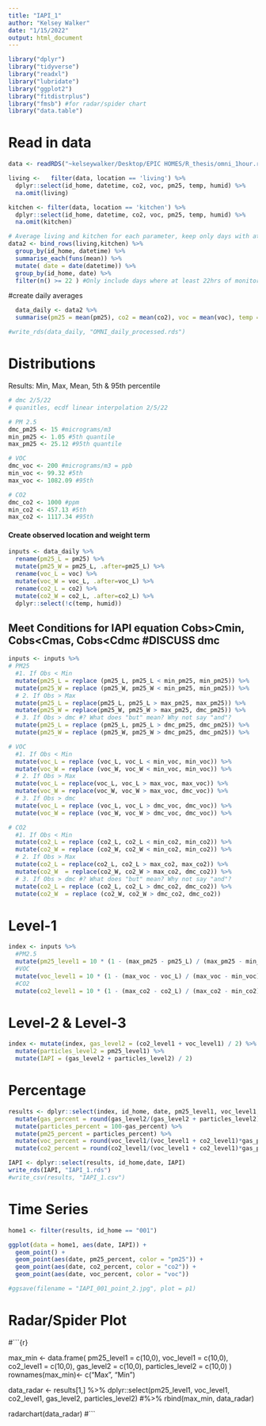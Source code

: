 ```yaml
---
title: "IAPI_1"
author: "Kelsey Walker"
date: "1/15/2022"
output: html_document
---
```


```r
library("dplyr")
library("tidyverse")
library("readxl")
library("lubridate")
library("ggplot2")
library("fitdistrplus")
library("fmsb") #for radar/spider chart
library("data.table")
```

# Read in data
```r
data <- readRDS("~kelseywalker/Desktop/EPIC HOMES/R_thesis/omni_1hour.rds") 

living <-   filter(data, location == 'living') %>%
  dplyr::select(id_home, datetime, co2, voc, pm25, temp, humid) %>%
  na.omit(living)

kitchen <- filter(data, location == 'kitchen') %>%
  dplyr::select(id_home, datetime, co2, voc, pm25, temp, humid) %>%
  na.omit(kitchen)

# Average living and kitchen for each parameter, keep only days with at least 22hrs of data
data2 <- bind_rows(living,kitchen) %>%
  group_by(id_home, datetime) %>%
  summarise_each(funs(mean)) %>%
  mutate( date = date(datetime)) %>%
  group_by(id_home, date) %>%
  filter(n() >= 22 ) #Only include days where at least 22hrs of monitoring existed

```

#create daily averages
```r
  data_daily <- data2 %>%
  summarise(pm25 = mean(pm25), co2 = mean(co2), voc = mean(voc), temp = mean(temp), humid = mean(humid))

#write_rds(data_daily, "OMNI_daily_processed.rds")
```

  
# Distributions
Results:
Min, Max, Mean, 5th & 95th percentile
```r
# dmc 2/5/22
# quanitles, ecdf linear interpolation 2/5/22

# PM 2.5
dmc_pm25 <- 15 #micrograms/m3 
min_pm25 <- 1.05 #5th quantile
max_pm25 <- 25.12 #95th quantile

# VOC
dmc_voc <- 200 #micrograms/m3 = ppb
min_voc <- 99.32 #5th
max_voc <- 1082.09 #95th

# CO2
dmc_co2 <- 1000 #ppm
min_co2 <- 457.13 #5th
max_co2 <- 1117.34 #95th

```

#### Create observed location and weight term
```r
inputs <- data_daily %>%
  rename(pm25_L = pm25) %>%
  mutate(pm25_W = pm25_L, .after=pm25_L) %>%
  rename(voc_L = voc) %>%
  mutate(voc_W = voc_L, .after=voc_L) %>%
  rename(co2_L = co2) %>%
  mutate(co2_W = co2_L, .after=co2_L) %>%
  dplyr::select(!c(temp, humid))
```

## Meet Conditions for IAPI equation Cobs>Cmin, Cobs<Cmas, Cobs<Cdmc #DISCUSS dmc
```r
inputs <- inputs %>%
# PM25
  #1. If Obs < Min
  mutate(pm25_L = replace (pm25_L, pm25_L < min_pm25, min_pm25)) %>%
  mutate(pm25_W = replace (pm25_W, pm25_W < min_pm25, min_pm25)) %>%
  # 2. If Obs > Max
  mutate(pm25_L = replace(pm25_L, pm25_L > max_pm25, max_pm25)) %>%
  mutate(pm25_W = replace(pm25_W, pm25_W > max_pm25, dmc_pm25)) %>%
  # 3. If Obs > dmc #? What does "but" mean? Why not say "and"?
  mutate(pm25_L = replace (pm25_L, pm25_L > dmc_pm25, dmc_pm25)) %>%
  mutate(pm25_W = replace (pm25_W, pm25_W > dmc_pm25, dmc_pm25)) %>%

# VOC
  #1. If Obs < Min
  mutate(voc_L = replace (voc_L, voc_L < min_voc, min_voc)) %>%
  mutate(voc_W = replace (voc_W, voc_W < min_voc, min_voc)) %>%
  # 2. If Obs > Max
  mutate(voc_L = replace(voc_L, voc_L > max_voc, max_voc)) %>%
  mutate(voc_W = replace(voc_W, voc_W > max_voc, dmc_voc)) %>%
  # 3. If Obs > dmc 
  mutate(voc_L = replace (voc_L, voc_L > dmc_voc, dmc_voc)) %>%
  mutate(voc_W = replace (voc_W, voc_W > dmc_voc, dmc_voc)) %>%

# CO2
  #1. If Obs < Min
  mutate(co2_L = replace (co2_L, co2_L < min_co2, min_co2)) %>%
  mutate(co2_W = replace (co2_W, co2_W < min_co2, min_co2)) %>%
  # 2. If Obs > Max
  mutate(co2_L = replace(co2_L, co2_L > max_co2, max_co2)) %>%
  mutate(co2_W  = replace(co2_W, co2_W > max_co2, dmc_co2)) %>%
  # 3. If Obs > dmc #? What does "but" mean? Why not say "and"?
  mutate(co2_L = replace (co2_L, co2_L > dmc_co2, dmc_co2)) %>%
  mutate(co2_W  = replace (co2_W, co2_W > dmc_co2, dmc_co2))

```



# Level-1
```r
index <- inputs %>%
  #PM2.5
  mutate(pm25_level1 = 10 * (1 - (max_pm25 - pm25_L) / (max_pm25 - min_pm25) * (dmc_pm25 - pm25_W)/dmc_pm25)) %>%
  #VOC
  mutate(voc_level1 = 10 * (1 - (max_voc - voc_L) / (max_voc - min_voc) * (dmc_voc - voc_W)/dmc_voc)) %>%
  #CO2
  mutate(co2_level1 = 10 * (1 - (max_co2 - co2_L) / (max_co2 - min_co2) * (dmc_co2 - co2_W)/dmc_co2))
```

# Level-2 & Level-3
```r
index <- mutate(index, gas_level2 = (co2_level1 + voc_level1) / 2) %>%
  mutate(particles_level2 = pm25_level1) %>%
  mutate(IAPI = (gas_level2 + particles_level2) / 2)
```

# Percentage
```r
results <- dplyr::select(index, id_home, date, pm25_level1, voc_level1, co2_level1, gas_level2, particles_level2, IAPI) %>%
  mutate(gas_percent = round(gas_level2/(gas_level2 + particles_level2) *100)) %>%
  mutate(particles_percent = 100-gas_percent) %>%
  mutate(pm25_percent = particles_percent) %>%
  mutate(voc_percent = round(voc_level1/(voc_level1 + co2_level1)*gas_percent)) %>%
  mutate(co2_percent = round(co2_level1/(voc_level1 + co2_level1)*gas_percent))
```

```r
IAPI <- dplyr::select(results, id_home,date, IAPI)
write_rds(IAPI, "IAPI_1.rds")
#write_csv(results, "IAPI_1.csv")
```

# Time Series
```r
home1 <- filter(results, id_home == "001")

ggplot(data = home1, aes(date, IAPI)) + 
  geom_point() +
  geom_point(aes(date, pm25_percent, color = "pm25")) + 
  geom_point(aes(date, co2_percent, color = "co2")) +
  geom_point(aes(date, voc_percent, color = "voc"))

#ggsave(filename = "IAPI_001_point_2.jpg", plot = p1)
```

# Radar/Spider Plot
#```{r}

max_min <- data.frame(
  pm25_level1 = c(10,0), voc_level1 = c(10,0), co2_level1 = c(10,0), gas_level2 = c(10,0), particles_level2 = c(10,0)
)
rownames(max_min)<- c("Max", "Min")

data_radar <- results[1,] %>%
  dplyr::select(pm25_level1, voc_level1, co2_level1, gas_level2, particles_level2) #%>%
  rbind(max_min, data_radar)


radarchart(data_radar)
#```

